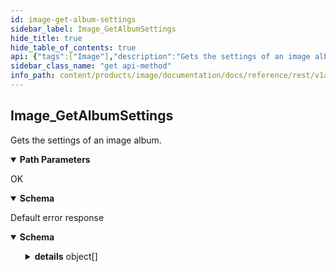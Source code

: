 ```yaml
---
id: image-get-album-settings
sidebar_label: Image_GetAlbumSettings
hide_title: true
hide_table_of_contents: true
api: {"tags":["Image"],"description":"Gets the settings of an image album.","operationId":"Image_GetAlbumSettings","parameters":[{"name":"user","in":"path","description":"The user id.","required":true,"schema":{"type":"string"}},{"name":"album","in":"path","description":"The album id.","required":true,"schema":{"type":"string"}}],"responses":{"200":{"description":"OK","content":{"application/json":{"schema":{"type":"object","properties":{"name":{"type":"string","description":"The album resource name."},"bucket":{"type":"string","description":"The bucket where to store resources."},"systemManaged":{"type":"boolean","description":"Whether the album is system managed."},"enableSearch":{"type":"boolean","description":"Whether images in this album show up in the search engine results."},"enableAnnotation":{"type":"boolean","description":"Whether images in this album can be annotated."},"enableEncryption":{"type":"boolean","description":"Whether images in this album must be client-side encrypted."},"highVisibility":{"type":"boolean","description":"Whether the content of this album is highly visible by the public such as profile pictures and banners. Highly visible albums *cannot* contain sensitive or adult images."}}}}}},"default":{"description":"Default error response","content":{"application/json":{"schema":{"type":"object","properties":{"code":{"type":"integer","description":"The status code, which should be an enum value of [google.rpc.Code][google.rpc.Code].","format":"int32"},"message":{"type":"string","description":"A developer-facing error message, which should be in English. Any user-facing error message should be localized and sent in the [google.rpc.Status.details][google.rpc.Status.details] field, or localized by the client."},"details":{"type":"array","items":{"type":"object","properties":{"@type":{"type":"string","description":"The type of the serialized message."}},"additionalProperties":true,"description":"Contains an arbitrary serialized message along with a @type that describes the type of the serialized message."},"description":"A list of messages that carry the error details.  There is a common set of message types for APIs to use."}},"description":"The `Status` type defines a logical error model that is suitable for different programming environments, including REST APIs and RPC APIs. It is used by [gRPC](https://github.com/grpc). Each `Status` message contains three pieces of data: error code, error message, and error details. You can find out more about this error model and how to work with it in the [API Design Guide](https://cloud.google.com/apis/design/errors)."}}}}},"method":"get","path":"/v1alpha1/users/{user}/albums/{album}:settings","servers":[{"url":"https://image.animeapis.com"}],"info":{"title":"animeshon.image","version":"v1alpha1"}}
sidebar_class_name: "get api-method"
info_path: content/products/image/documentation/docs/reference/rest/v1alpha1/animeshon-image
---
```



## Image_GetAlbumSettings



Gets the settings of an image album.

<details style={{"marginBottom":"1rem"}} data-collapsed={false} open={true}><summary style={{}}><strong>Path Parameters</strong></summary><div><ul><ParamsItem className={"paramsItem"} param={{"name":"user","in":"path","description":"The user id.","required":true,"schema":{"type":"string"}}}></ParamsItem><ParamsItem className={"paramsItem"} param={{"name":"album","in":"path","description":"The album id.","required":true,"schema":{"type":"string"}}}></ParamsItem></ul></div></details><div><ApiTabs><TabItem label={"200"} value={"200"}><div>

OK

</div><div><details style={{}} data-collapsed={false} open={true}><summary style={{"textAlign":"left"}}><strong>Schema</strong></summary><div style={{"textAlign":"left","marginLeft":"1rem"}}></div><ul style={{"marginLeft":"1rem"}}><SchemaItem collapsible={false} name={"name"} required={false} schemaDescription={"The album resource name."} schemaName={"string"} qualifierMessage={undefined}></SchemaItem><SchemaItem collapsible={false} name={"bucket"} required={false} schemaDescription={"The bucket where to store resources."} schemaName={"string"} qualifierMessage={undefined}></SchemaItem><SchemaItem collapsible={false} name={"systemManaged"} required={false} schemaDescription={"Whether the album is system managed."} schemaName={"boolean"} qualifierMessage={undefined}></SchemaItem><SchemaItem collapsible={false} name={"enableSearch"} required={false} schemaDescription={"Whether images in this album show up in the search engine results."} schemaName={"boolean"} qualifierMessage={undefined}></SchemaItem><SchemaItem collapsible={false} name={"enableAnnotation"} required={false} schemaDescription={"Whether images in this album can be annotated."} schemaName={"boolean"} qualifierMessage={undefined}></SchemaItem><SchemaItem collapsible={false} name={"enableEncryption"} required={false} schemaDescription={"Whether images in this album must be client-side encrypted."} schemaName={"boolean"} qualifierMessage={undefined}></SchemaItem><SchemaItem collapsible={false} name={"highVisibility"} required={false} schemaDescription={"Whether the content of this album is highly visible by the public such as profile pictures and banners. Highly visible albums *cannot* contain sensitive or adult images."} schemaName={"boolean"} qualifierMessage={undefined}></SchemaItem></ul></details></div></TabItem><TabItem label={"default"} value={"default"}><div>

Default error response

</div><div><details style={{}} data-collapsed={false} open={true}><summary style={{"textAlign":"left"}}><strong>Schema</strong></summary><div style={{"textAlign":"left","marginLeft":"1rem"}}></div><ul style={{"marginLeft":"1rem"}}><SchemaItem collapsible={false} name={"code"} required={false} schemaDescription={"The status code, which should be an enum value of [google.rpc.Code][google.rpc.Code]."} schemaName={"int32"} qualifierMessage={undefined}></SchemaItem><SchemaItem collapsible={false} name={"message"} required={false} schemaDescription={"A developer-facing error message, which should be in English. Any user-facing error message should be localized and sent in the [google.rpc.Status.details][google.rpc.Status.details] field, or localized by the client."} schemaName={"string"} qualifierMessage={undefined}></SchemaItem><SchemaItem collapsible={true} className={"schemaItem"}><details style={{}}><summary style={{}}><strong>details</strong><span style={{"opacity":"0.6"}}> object[]</span></summary><div style={{"marginLeft":"1rem"}}><div style={{"marginTop":".5rem","marginBottom":".5rem"}}>

A list of messages that carry the error details.  There is a common set of message types for APIs to use.

</div><ul><SchemaItem collapsible={false} name={"@type"} required={false} schemaDescription={"The type of the serialized message."} schemaName={"string"} qualifierMessage={undefined}></SchemaItem></ul></div></details></SchemaItem></ul></details></div></TabItem></ApiTabs></div>
      